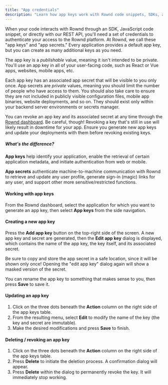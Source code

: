 ```yaml
---
title: "App credentials"
description: "Learn how app keys work with Rownd code snippets, SDKs, and APIs."
---
```


When your code interacts with Rownd through an SDK, JavaScript code snippet, or directly with our REST API, you'll need a set of credentials to authenticate your access to the Rownd platform. At Rownd, we call these "app keys" and "app secrets." Every application provides a default app key, but you can create as many additional keys as you need.

The app key is a _publishable_ value, meaning it isn't intended to be private. You'll use an app key in all of your user-facing code, such as React or Vue apps, websites, mobile apps, etc.

Each app key has an associated app secret that will be visible to you only once. App secrets are _private_ values, meaning you should limit the number of people who have access to them. You should also take care to ensure they are not included in publicly visible configuration files, mobile app binaries, website deployments, and so on. They should exist only within your backend server environments or secrets manager.

You can revoke an app key and its associated secret at any time through the [Rownd dashboard](https://app.rownd.io). Be careful, though! Revoking a key that's still in use will likely result in downtime for your app. Ensure you generate new app keys and update your deployments with them before revoking existing keys.

##### What's the difference?

**App keys** help identify your application, enable the retrieval of certain application metadata, and initiate authentication from web or mobile.

**App secrets** authenticate machine-to-machine communication with Rownd to retrieve and update any user profile, generate sign-in (magic) links for any user, and support other more sensitive/restricted functions.

#### Working with app keys

From the Rownd dashboard, select the application for which you want to generate an app key, then select **App keys** from the side navigation.

#### Creating a new app key

Press the **Add app key** button on the top-right side of the screen. A new app key and secret are generated, then the **Edit app key** dialog is displayed, which contains the name of the app key, the key itself, and its associated secret.

Be sure to copy and store the app secret in a safe location, since it will be shown only once! Opening the "edit app key" dialog again will show a masked version of the secret.

You can rename the app key to something that makes sense to you, then press **Save** to save it.

#### Updating an app key

1. Click on the three dots beneath the **Action** column on the right side of the app keys table.
2. From the resulting menu, select **Edit** to modify the name of the key (the key and secret are immutable).
3. Make the desired modifications and press **Save** to finish.

#### Deleting / revoking an app key

1. Click on the three dots beneath the **Action** column on the right side of the app keys table.
2. Press **Delete** to initiate the deletion process. A confirmation dialog will appear.
3. Press **Delete** within the dialog to permanently revoke the key. It will immediately stop working.